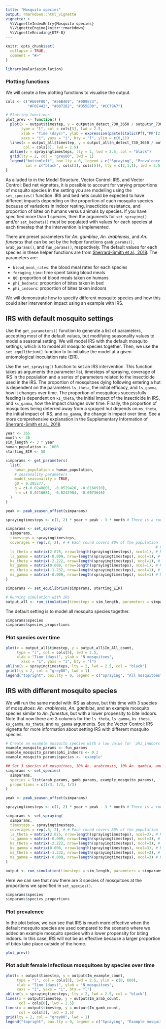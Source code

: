 ```yaml
---
title: "Mosquito species"
output: rmarkdown::html_vignette
vignette: >
  %\VignetteIndexEntry{Mosquito species}
  %\VignetteEngine{knitr::rmarkdown}
  %\VignetteEncoding{UTF-8}
---
```


```r
knitr::opts_chunk$set(
  collapse = TRUE,
  comment = "#>"
)
```

```r
library(malariasimulation)
```
    
### Plotting functions
We will create a few plotting functions to visualise the output.
```r
cols <- c("#E69F00", "#56B4E9", "#009E73", 
          "#F0E442", "#0072B2", "#D55E00", "#CC79A7")

# Plotting functions
plot_prev <- function() {
  plot(x = output$timestep, y = output$n_detect_730_3650 / output$n_730_3650, 
       type = "l", col = cols[3], lwd = 2.5,
       xlab = "Time (days)", ylab = expression(paste(italic(Pf),"PR"[2-10])),
       xaxs = "i", yaxs = "i", bty = "l", ylim = c(0,1))
  lines(x = output_all$timestep, y = output_all$n_detect_730_3650 / output_all$n_730_3650,
        col = cols[5], lwd = 2.5)
  abline(v = sprayingtimesteps, lty = 2, lwd = 2.5, col = "black")
  grid(lty = 2, col = "grey80", lwd = 1)
  legend("bottomleft", box.lty = 0, legend = c("Spraying", "Prevalence for species-specific scenario", "Prevalence for default all mosquitoes scenario"),
         col = c("black", cols[3], cols[5]), lty = c(2,1,1), lwd = 2.5)
}
```
    
As alluded to in the Model Structure, Vector Control: IRS, and Vector Control: Bed net vignettes, it is possible to account for varying proportions of mosquito species in the setting you are modelling using the `set_species()` function. IRS and bed nets could be expected to have different impacts depending on the proportion of each mosquito species because of variations in indoor resting, insecticide resistance, and proportion of bites on humans versus animals by species. If you have specified more than 1 species, then the arguments for `set_spraying()` and/or `set_bednets()` must be populated with values for each species at each timestep that the intervention is implemented. 

There are preset parameters for *An. gambiae*, *An. arabiensis*, and *An. funestus* that can be set by the helper functions `gamb_params()`, `arab_params()`, and `fun_params()`, respectively. The default values for each species in these helper functions are from [Sherrard-Smith et al., 2018](https://doi.org/10.1038/s41467-018-07357-w). The parameters are:  

* `blood_meal_rates`: the blood meal rates for each species 
* `foraging_time`: time spent taking blood meals    
* `Q0`: proportion of blood meals taken on humans  
* `phi_bednets`: proportion of bites taken in bed    
* `phi_indoors`: proportion of bites taken indoors    

We will demonstrate how to specify different mosquito species and how this could alter intervention impact using an example with IRS.

## IRS with default mosquito settings

Use the `get_parameters()` function to generate a list of parameters, accepting most of the default values, but modifying seasonality values to model a seasonal setting. We will model IRS with the default mosquito settings, which is to model all mosquito species together. Then, we use the `set_equilibrium()` function to to initialise the model at a given entomological inoculation rate (EIR).  

Use the `set_spraying()` function to set an IRS intervention. This function takes as arguments the parameter list, timesteps of spraying, coverage of IRS in the population and a series of parameters related to the insecticide used in the IRS. The proportion of mosquitoes dying following entering a hut is dependent on the parameters `ls_theta`, the initial efficacy, and `ls_gamma`, how it changes over time. The proportion of mosquitoes successfully feeding is dependent on `ks_theta`, the initial impact of the insecticide in IRS, and `ks_gamma`, how the impact changes over time. Finally, the proportion of mosquitoes being deterred away from a sprayed hut depends on `ms_theta`, the initial impact of IRS, and `ms_gamma`, the change in impact over time. See a more comprehensive explanation in the Supplementary Information of [Sherrard-Smith et al., 2018](https://doi.org/10.1038/s41467-018-07357-w).

```r
year <- 365
month <- 30
sim_length <- 3 * year
human_population <- 1000
starting_EIR <- 50

simparams <- get_parameters(
  list(
    human_population = human_population,
    # seasonality parameters
    model_seasonality = TRUE, 
    g0 = 0.285277,
    g = c(-0.0248801, -0.0529426, -0.0168910),
    h = c(-0.0216681, -0.0242904, -0.0073646)
  )
)

peak <- peak_season_offset(simparams)

sprayingtimesteps <- c(1, 2) * year + peak - 3 * month # There is a round of IRS in the 1st and second year 3 months prior to peak transmission.

simparams <- set_spraying(
  simparams,
  timesteps = sprayingtimesteps,
  coverages = rep(.8, 2), # # Each round covers 80% of the population 
                                                                    # nrows=length(timesteps), ncols=length(species) 
  ls_theta = matrix(2.025, nrow=length(sprayingtimesteps), ncol=1), # Matrix of mortality parameters per round of IRS and per species 
  ls_gamma = matrix(-0.009, nrow=length(sprayingtimesteps), ncol=1), # Matrix of mortality parameters per round of IRS and per species
  ks_theta = matrix(-2.222, nrow=length(sprayingtimesteps), ncol=1), # Matrix of feeding success parameters per round of IRS and per species
  ks_gamma = matrix(0.008, nrow=length(sprayingtimesteps), ncol=1), # Matrix of feeding success parameters per round of IRS and per species
  ms_theta = matrix(-1.232, nrow=length(sprayingtimesteps), ncol=1), # Matrix of deterrence parameters per round of IRS and per species
  ms_gamma = matrix(-0.009, nrow=length(sprayingtimesteps), ncol=1) # Matrix of deterrence parameters per round of IRS and per species
)

simparams <- set_equilibrium(simparams, starting_EIR)

# Running simulation with IRS
output_all <- run_simulation(timesteps = sim_length, parameters = simparams)
```

The default setting is to model all mosquito species together. 
```r
simparams$species
simparams$species_proportions
```

### Plot species over time
```r
plot(x = output_all$timestep, y = output_all$Im_All_count,
     type = "l", col = cols[5], lwd = 2.5,
     xlab = "Time (days)", ylab = "N mosquitoes",
       xaxs = "i", yaxs = "i", bty = "l")
abline(v = sprayingtimesteps, lty = 2, lwd = 2.5, col = "black")
grid(lty = 2, col = "grey80", lwd = 1)
legend("topright", box.lty = 0, legend = c("Spraying", "All mosquitoes"), col = c("black", cols[5]), lty = c(2, 1), lwd = 2.5)
```


## IRS with different mosquito species

We will run the same model with IRS as above, but this time with 3 species of mosquitoes: *An. arabiensis*, *An. gambiae*, and an example mosquito species similar to *An. funestus*, but with a lower propensity to bite indoors. Note that now there are 3 columns for the `ls_theta`, `ls_gamma`, `ks_theta`, `ks_gamma`, `ms_theta`, and `ms_gamma` arguments. See the Vector Control: IRS vignette for more information about setting IRS with different mosquito species. 

```r
# Create an example mosquito species with a low value for `phi_indoors`
example_mosquito_params <- fun_params
example_mosquito_params$phi_indoors <- 0.2
example_mosquito_params$species <- 'example'

## Set 3 species of mosquitoes, 10% An. arabiensis, 10% An. gambia, and 80% an example species with a lower propensity for indoor biting
simparams <- set_species(
  simparams, 
  species = list(arab_params, gamb_params, example_mosquito_params),
  proportions = c(1/3, 1/3, 1/3)
)

peak <- peak_season_offset(simparams)

sprayingtimesteps <- c(1, 2) * year + peak - 3 * month # There is a round of IRS in the 1st and second year 3 months prior to peak transmission.

simparams <- set_spraying(
  simparams,
  timesteps = sprayingtimesteps,
  coverages = rep(.8, 2), # # Each round covers 80% of the population 
  ls_theta = matrix(2.025, nrow=length(sprayingtimesteps), ncol=3), # Matrix of mortality parameters; nrows=length(timesteps), ncols=length(species) 
  ls_gamma = matrix(-0.009, nrow=length(sprayingtimesteps), ncol=3), # Matrix of mortality parameters per round of IRS and per species
  ks_theta = matrix(-2.222, nrow=length(sprayingtimesteps), ncol=3), # Matrix of feeding success parameters per round of IRS and per species
  ks_gamma = matrix(0.008, nrow=length(sprayingtimesteps), ncol=3), # Matrix of feeding success parameters per round of IRS and per species
  ms_theta = matrix(-1.232, nrow=length(sprayingtimesteps), ncol=3), # Matrix of deterrence parameters per round of IRS and per species
  ms_gamma = matrix(-0.009, nrow=length(sprayingtimesteps), ncol=3) # Matrix of deterrence parameters per round of IRS and per species
)

output <- run_simulation(timesteps = sim_length, parameters = simparams)
```

Here we can see that now there are 3 species of mosquitoes at the proportions we specified in `set_species()`.
```r
simparams$species
simparams$species_proportions
```

  
### Plot prevalence
In the plot below, we can see that IRS is much more effective when the default mosquito species are used compared to the scenario where we added an example mosquito species with a lower propensity for biting indoors. In this case, IRS will not be as effective because a larger proportion of bites take place outside of the home.
```r
plot_prev()
```

### Plot adult female infectious mosquitoes by species over time
```r
plot(x = output$timestep, y = output$Im_example_count,
     type = "l", col = cols[5], lwd = 2.5, ylim = c(0, 600),
     xlab = "Time (days)", ylab = "N mosquitoes",
     xaxs = "i", yaxs = "i", bty = "l")
abline(v = sprayingtimesteps, lty = 2, lwd = 2.5, col = "black")
lines(x = output$timestep, y = output$Im_arab_count,
      col = cols[6], lwd = 2.5)
lines(x = output$timestep, y = output$Im_gamb_count,
      col = cols[3], lwd = 2.5)
grid(lty = 2, col = "grey80", lwd = 1)
legend("topright", box.lty = 0, legend = c("Spraying", "Example mosquito species", expression(italic("An. arabiensis")), expression(italic("An. gambiae"))), col = c("black", cols[5], cols[6], cols[3]), lty = c(2, 1, 1, 1), lwd = 2.5)
```


